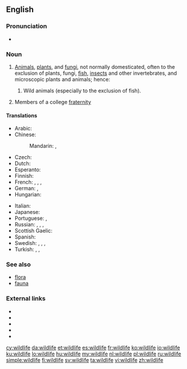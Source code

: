 ==English==

===Pronunciation===
* {{IPA|/ˈwaɪldlaɪf/|lang=en}}

===Noun===
{{wikipedia}}
{{en-noun|-}}

# [[animal|Animals]], [[plant]]s, and [[fungus|fungi]], not normally domesticated, often to the exclusion of plants, fungi, [[fish]], [[insect]]s and other invertebrates, and microscopic plants and animals; hence:
## {{lb|en|in particular}} Wild animals (especially to the exclusion of fish).
# {{context|slang|lang=en}} Members of a college [[fraternity]]

====Translations====
{{trans-top|animals and plants in their natural environment}}
* Arabic: {{t|ar|الحياة البرية|f|tr=al-Hayaa al-barríyya}}
* Chinese:
*: Mandarin: {{t|cmn|野生動物|sc=Hani}}, {{t+|cmn|野生动物|tr=yěshēng dòngwù|sc=Hani}}
* Czech: {{t-needed|cs}}
* Dutch: {{t|nl|wildleven|n}}
* Esperanto: {{t|eo|faŭno}}
* Finnish: {{t|fi|villieläin|p|alt=villieläimet}}
* French: {{t+|fr|nature|f}}, {{t+|fr|environnement|f}}, {{t+|fr|faune|f}}, {{t+|fr|flore|f}}
* German: {{t+|de|Tierwelt|f}},  {{t+|de|Fauna|f}}
* Hungarian: {{t|hu|vadvilág}}
{{trans-mid}}
* Italian: {{t+|it|fauna|f}}
* Japanese: {{t|ja|野生動物|tr=やせいどうぶつ, yasei dōbutsu}}
* Portuguese: {{t|pt|vida selvagem|f}}, {{t+|pt|fauna|f}}
* Russian: {{t|ru|ди́кая приро́да|f}},  {{t|ru|жива́я приро́да|f}},  {{t|ru|живо́тный мир|m}},  {{t+|ru|фа́уна|f}}
* Scottish Gaelic: {{t|gd|fiadh-bheatha|f}}
* Spanish: {{t|es|vida silvestre|f}}
* Swedish: {{t+|sv|vilt|n}}, {{t+|sv|natur|c}}, {{t+|sv|fauna|c}}, {{t+|sv|flora|c}}
* Turkish: {{t|tr|vahşi yaşam}},  {{t|tr|vahşi hayat}},  {{t|tr|vahşi doğa}}
{{trans-bottom}}

===See also===
* [[flora]]
* [[fauna]]

===External links===
* {{R:OneLook}}
* {{cite web
|url=http://www.ecy.wa.gov/programs/tcp/policies/terrestrial/TEEDefinitions.htm
|title=Definitions and Acronyms
|publisher=Department of Ecology State of Washington
|accessdate=2011-04-28}}
* {{cite web
|url=http://www.ncwildlife.org/Regs/Regs_Definition_Terms.htm
|title=Regulation definitions
|publisher=North Carolina Wildlife Resources Commission
|accessdate=2011-04-28}}
* {{cite web
|url=http://www.pskf.ca/publications/glossary.html
|title=Glossary
|publisher=The Pacific Streamkeepers Federation
|accessdate=2011-04-28}}
* {{cite web
|url=http://www.scvas.org/index.php?page=text&id=wdpdict
|title=Wetlands Discovery Program Dictionary
|publisher=Santa Clara Valley Audubon society
|accessdate=2011-04-28}}

[[cy:wildlife]]
[[da:wildlife]]
[[et:wildlife]]
[[es:wildlife]]
[[fr:wildlife]]
[[ko:wildlife]]
[[io:wildlife]]
[[ku:wildlife]]
[[lo:wildlife]]
[[hu:wildlife]]
[[my:wildlife]]
[[nl:wildlife]]
[[pl:wildlife]]
[[ru:wildlife]]
[[simple:wildlife]]
[[fi:wildlife]]
[[sv:wildlife]]
[[ta:wildlife]]
[[vi:wildlife]]
[[zh:wildlife]]